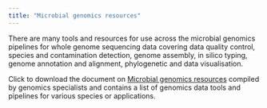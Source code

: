 ```yaml
---
title: "Microbial genomics resources"
---
```


There are many tools and resources for use across the microbial genomics pipelines for whole genome sequencing data covering data quality control, species and contamination detection, genome assembly, in silico typing, genome annotation and alignment, phylogenetic and data visualisation.

Click to download the document on [Microbial genomics resources](docs/Microbial%20genomics%20resources.xlsx) compiled by genomics specialists and contains a list of genomics data tools and pipelines for various species or applications.

